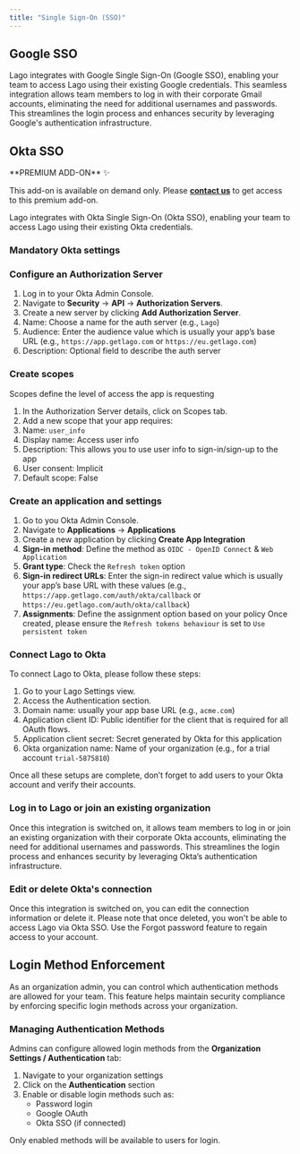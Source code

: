 ```yaml
---
title: "Single Sign-On (SSO)"
---
```


## Google SSO

Lago integrates with Google Single Sign-On (Google SSO), enabling your team to access Lago using their existing Google credentials.
This seamless integration allows team members to log in with their corporate Gmail accounts, eliminating the need for additional usernames and passwords.
This streamlines the login process and enhances security by leveraging Google's authentication infrastructure.

## Okta SSO

<Info>
  **PREMIUM ADD-ON** ✨

  This add-on is available on demand only. Please [**contact us**](mailto:hello@getlago.com) to get access to this premium add-on.
</Info>

Lago integrates with Okta Single Sign-On (Okta SSO), enabling your team to access Lago using their existing Okta credentials.

### Mandatory Okta settings

### Configure an Authorization Server

1. Log in to your Okta Admin Console.
2. Navigate to **Security** → **API** → **Authorization Servers**.
3. Create a new server by clicking **Add Authorization Server**.
4. Name: Choose a name for the auth server (e.g., `Lago`)
5. Audience: Enter the audience value which is usually your app’s base URL (e.g., `https://app.getlago.com` or `https://eu.getlago.com`)
6. Description: Optional field to describe the auth server

### Create scopes

Scopes define the level of access the app is requesting

1. In the Authorization Server details, click on Scopes tab.
2. Add a new scope that your app requires:
3. Name: `user_info`
4. Display name: Access user info
5. Description: This allows you to use user info to sign-in/sign-up to the app
6. User consent: Implicit
7. Default scope: False

### Create an application and settings

1. Go to you Okta Admin Console.
2. Navigate to **Applications** → **Applications**
3. Create a new application by clicking **Create App Integration**
4. **Sign-in method**: Define the method as `OIDC - OpenID Connect` & `Web Application`
5. **Grant type**: Check the `Refresh token` option
6. **Sign-in redirect URLs**: Enter the sign-in redirect value which is usually your app’s base URL with these values (e.g., `https://app.getlago.com/auth/okta/callback` or `https://eu.getlago.com/auth/okta/callback`)
7. **Assignments**: Define the assignment option based on your policy
   Once created, please ensure the `Refresh tokens behaviour` is set to `Use persistent token`

### Connect Lago to Okta

To connect Lago to Okta, please follow these steps:

1. Go to your Lago Settings view.
2. Access the Authentication section.
3. Domain name: usually your app base URL (e.g., `acme.com`)
4. Application client ID: Public identifier for the client that is required for all OAuth flows.
5. Application client secret: Secret generated by Okta for this application
6. Okta organization name: Name of your organization (e.g., for a trial account `trial-5875810`)

Once all these setups are complete, don’t forget to add users to your Okta account and verify their accounts.

### Log in to Lago or join an existing organization

Once this integration is switched on, it allows team members to log in or join an existing organization with their corporate Okta accounts, eliminating the need for additional usernames and passwords. This streamlines the login process and enhances security by leveraging Okta’s authentication infrastructure.

### Edit or delete Okta's connection

Once this integration is switched on, you can edit the connection information or delete it. Please note that once deleted, you won't be able to access Lago via Okta SSO. Use the Forgot password feature to regain access to your account.

## Login Method Enforcement

As an organization admin, you can control which authentication methods are allowed for your team. This feature helps maintain security compliance by enforcing specific login methods across your organization.

### Managing Authentication Methods

Admins can configure allowed login methods from the **Organization Settings / Authentication** tab:

1. Navigate to your organization settings
2. Click on the **Authentication** section
3. Enable or disable login methods such as:
   - Password login
   - Google OAuth
   - Okta SSO (if connected)

Only enabled methods will be available to users for login.